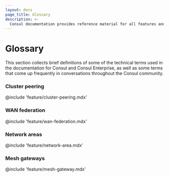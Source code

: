 ```yaml
---
layout: docs
page_title: Glossary
description: >-
  Consul documentation provides reference material for all features and options available in Consul.
---
```


# Glossary

This section collects brief definitions of some of the technical terms used in the documentation for Consul and Consul Enterprise, as well as some terms that come up frequently in conversations throughout the Consul community.

### Cluster peering

@include 'feature/cluster-peering.mdx'

### WAN federation

@include 'feature/wan-federation.mdx'

### Network areas

@include 'feature/network-area.mdx'

### Mesh gateways

@include 'feature/mesh-gateway.mdx'